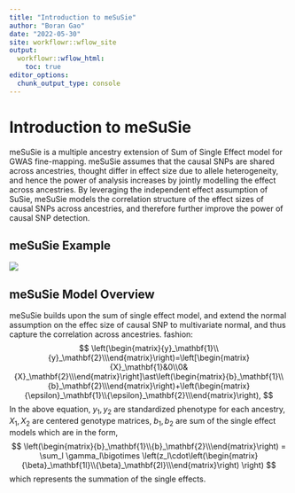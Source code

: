 ```yaml
---
title: "Introduction to meSuSie"
author: "Boran Gao"
date: "2022-05-30"
site: workflowr::wflow_site
output:
  workflowr::wflow_html:
    toc: true
editor_options:
  chunk_output_type: console
---
```


# Introduction to meSuSie
meSuSie is a multiple ancestry extension of Sum of Single Effect model for GWAS fine-mapping. meSuSie assumes that the causal SNPs are shared across ancestries, thought differ in effect size due to allele heterogeneity, and hence the power of analysis increases by jointly modelling the effect across ancestries. By leveraging the independent effect assumption of SuSie, meSuSie models the correlation structure of the effect sizes of causal SNPs across ancestries, and therefore further improve the power of causal SNP detection.

## meSuSie Example
![](Fig_1.jpeg)

## meSuSie Model Overview
meSuSie builds upon the sum of single effect model, and extend the normal assumption on the effec size of causal SNP to multivariate normal, and thus capture the correlation across ancestries.
fashion:
$$
  \left(\begin{matrix}{y}_\mathbf{1}\\{y}_\mathbf{2}\\\end{matrix}\right)=\left[\begin{matrix}{X}_\mathbf{1}&0\\0&{X}_\mathbf{2}\\\end{matrix}\right]\ast\left(\begin{matrix}{b}_\mathbf{1}\\{b}_\mathbf{2}\\\end{matrix}\right)+\left(\begin{matrix}{\epsilon}_\mathbf{1}\\{\epsilon}_\mathbf{2}\\\end{matrix}\right), 
$$
In the above equation, $y_1,y_2$ are standardized phenotype for each ancestry, $X_1,X_2$ are centered genotype matrices, $b_1,b_2$ are sum of the single effect models which are in the form, 
$$
\left(\begin{matrix}{b}_\mathbf{1}\\{b}_\mathbf{2}\\\end{matrix}\right) = \sum_l \gamma_l\bigotimes \left(z_l\cdot\left(\begin{matrix}{\beta}_\mathbf{1l}\\{\beta}_\mathbf{2l}\\\end{matrix}\right) \right)
$$
which represents the summation of the single effects.